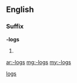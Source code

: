 ==English==

===Suffix===
'''-logs''' {{p}}

# {{plural of|-log}}

[[Category:English suffixes|logs]]

[[ar:-logs]]
[[mg:-logs]]
[[my:-logs]]